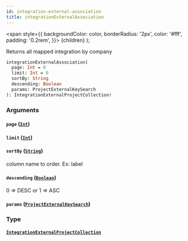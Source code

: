 ```yaml
---
id: integration-external-association
title: integrationExternalAssociation
---
```


<span
style={{
      backgroundColor: color,
      borderRadius: '2px',
      color: '#fff',
      padding: '0.2rem',
    }}>
{children}
</span>
);

Returns all mapped integration by company

```graphql
integrationExternalAssociation(
  page: Int = 0
  limit: Int = 0
  sortBy: String
  descending: Boolean
  params: ProjectExternalKeySearch
): IntegrationExternalProjectCollection!

```

### Arguments

#### `page` ([`Int`](/api/graphql/documentation/scalars/int))

#### `limit` ([`Int`](/api/graphql/documentation/scalars/int))

#### `sortBy` ([`String`](/api/graphql/documentation/scalars/string))

column name to order. Ex: label

#### `descending` ([`Boolean`](/api/graphql/documentation/scalars/boolean))

0 => DESC or 1 => ASC

#### `params` ([`ProjectExternalKeySearch`](/api/graphql/documentation/inputs/project-external-key-search))

### Type

#### [`IntegrationExternalProjectCollection`](/api/graphql/documentation/objects/integration-external-project-collection)
